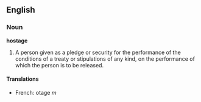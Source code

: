 ==English==

===Noun===

'''hostage'''

#A person given as a pledge or security for the performance of the conditions of a treaty or stipulations of any kind, on the performance of which the person is to be released.

====Translations====
*French: otage ''m''